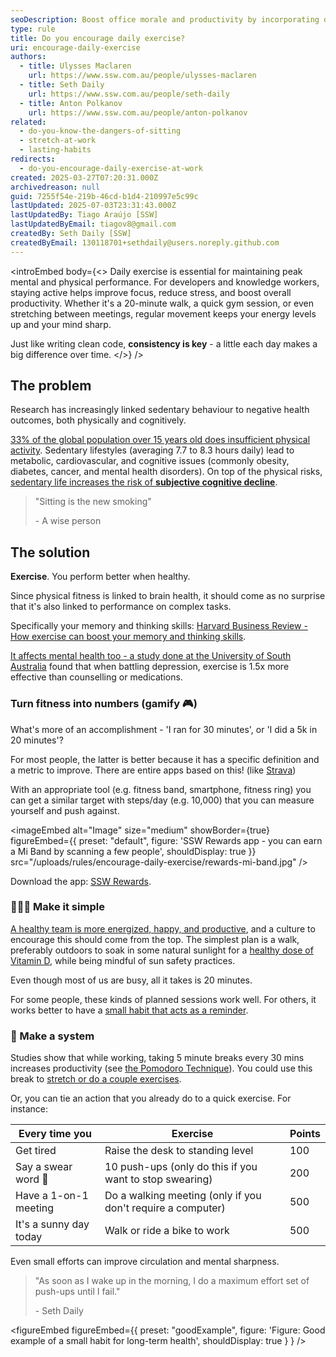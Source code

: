 ```yaml
---
seoDescription: Boost office morale and productivity by incorporating daily exercise at work, with simple activities like planking or walking outdoors.
type: rule
title: Do you encourage daily exercise?
uri: encourage-daily-exercise
authors:
  - title: Ulysses Maclaren
    url: https://www.ssw.com.au/people/ulysses-maclaren
  - title: Seth Daily
    url: https://www.ssw.com.au/people/seth-daily
  - title: Anton Polkanov
    url: https://www.ssw.com.au/people/anton-polkanov
related:
  - do-you-know-the-dangers-of-sitting
  - stretch-at-work
  - lasting-habits
redirects:
  - do-you-encourage-daily-exercise-at-work
created: 2025-03-27T07:20:31.000Z
archivedreason: null
guid: 7255f54e-219b-46cd-b1d4-210997e5c99c
lastUpdated: 2025-07-03T23:31:43.000Z
lastUpdatedBy: Tiago Araújo [SSW]
lastUpdatedByEmail: tiagov8@gmail.com
createdBy: Seth Daily [SSW]
createdByEmail: 130118701+sethdaily@users.noreply.github.com
---
```


<introEmbed
  body={<>
Daily exercise is essential for maintaining peak mental and physical performance. For developers and knowledge workers, staying active helps improve focus, reduce stress, and boost overall productivity. Whether it's a 20-minute walk, a quick gym session, or even stretching between meetings, regular movement keeps your energy levels up and your mind sharp.

Just like writing clean code, **consistency is key** - a little each day makes a big difference over time.
  </>}
/>
## The problem

Research has increasingly linked sedentary behaviour to negative health outcomes, both physically and cognitively.

[33% of the global population over 15 years old does insufficient physical activity](https://pmc.ncbi.nlm.nih.gov/articles/PMC7700832). Sedentary lifestyles (averaging 7.7 to 8.3 hours daily) lead to metabolic, cardiovascular, and cognitive issues (commonly obesity, diabetes, cancer, and mental health disorders). On top of the physical risks, [sedentary life increases the risk of **subjective cognitive decline**](https://www.tandfonline.com/doi/abs/10.1080/17518420801997007).

> "Sitting is the new smoking"
>
> \- A wise person

## The solution

**Exercise**. You perform better when healthy.

<youtubeEmbed url="https://www.youtube.com/watch?v=wWGulLAa0O0" description="Video: What happens inside your body when you exercise (2 min)" />

Since physical fitness is linked to brain health, it should come as no surprise that it's also linked to performance on complex tasks.

Specifically your memory and thinking skills: [Harvard Business Review - How exercise can boost your memory and thinking skills](https://www.health.harvard.edu/mind-and-mood/exercise-can-boost-your-memory-and-thinking-skills).

[It affects mental health too - a study done at the University of South Australia](https://bjsm.bmj.com/content/57/18/1203) found that when battling depression, exercise is 1.5x more effective than counselling or medications.

### Turn fitness into numbers (gamify 🎮)

What's more of an accomplishment - 'I ran for 30 minutes', or 'I did a 5k in 20 minutes'?

For most people, the latter is better because it has a specific definition and a metric to improve.
There are entire apps based on this! (like [Strava](https://www.strava.com))

With an appropriate tool (e.g. fitness band, smartphone, fitness ring) you can get a similar target with steps/day (e.g. 10,000) that you can measure yourself and push against.

<imageEmbed
  alt="Image"
  size="medium"
  showBorder={true}
  figureEmbed={{
    preset: "default",
    figure: 'SSW Rewards app - you can earn a Mi Band by scanning a few people',
    shouldDisplay: true
  }}
  src="/uploads/rules/encourage-daily-exercise/rewards-mi-band.jpg"
/>

Download the app: [SSW Rewards](https://www.ssw.com.au/products/rewards).

### 🏃‍♂️‍➡️ Make it simple

[A healthy team is more energized, happy, and productive](https://www.cdc.gov/workplace-health-promotion/media/pdfs/2024/06/workplace-physical-activity-break-guide-508.pdf), and a culture to encourage this should come from the top. The simplest plan is a walk, preferably outdoors to soak in some natural sunlight for a [healthy dose of Vitamin D](https://www.betterhealth.vic.gov.au/health/healthyliving/vitamin-d), while being mindful of sun safety practices.

Even though most of us are busy, all it takes is 20 minutes.

For some people, these kinds of planned sessions work well. For others, it works better to have a [small habit that acts as a reminder](/lasting-habits).

### 🧠 Make a system

Studies show that while working, taking 5 minute breaks every 30 mins increases productivity (see [the Pomodoro Technique](/pomodoro)). You could use this break to [stretch or do a couple exercises](https://www.ssw.com.au/rules/stretch-at-work/).

Or, you can tie an action that you already do to a quick exercise. For instance:

| Every time you | Exercise |  Points |
|--------|----------|----------|
| Get tired | Raise the desk to standing level | 100
| Say a swear word 🤬 | 10 push-ups (only do this if you want to stop swearing) | 200 |
| Have a 1-on-1 meeting | Do a walking meeting (only if you don't require a computer) | 500 |
| It's a sunny day today | Walk or ride a bike to work | 500 |

Even small efforts can improve circulation and mental sharpness.

> "As soon as I wake up in the morning, I do a maximum effort set of push-ups until I fail."
>
> \- Seth Daily

<figureEmbed figureEmbed={{
  preset: "goodExample",
  figure: 'Figure: Good example of a small habit for long-term health',
  shouldDisplay: true
} } />
